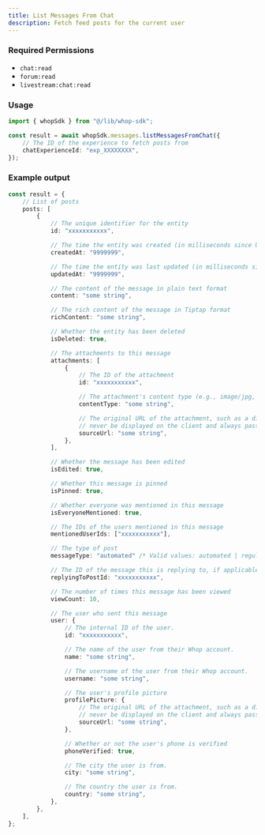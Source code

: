 ```yaml
---
title: List Messages From Chat
description: Fetch feed posts for the current user
---
```



### Required Permissions
 - `chat:read`
 - `forum:read`
 - `livestream:chat:read`

### Usage

```typescript
import { whopSdk } from "@/lib/whop-sdk";

const result = await whopSdk.messages.listMessagesFromChat({
	// The ID of the experience to fetch posts from
	chatExperienceId: "exp_XXXXXXXX",
});

```

### Example output

```typescript
const result = {
	// List of posts
	posts: [
		{
			// The unique identifier for the entity
			id: "xxxxxxxxxxx",

			// The time the entity was created (in milliseconds since Unix epoch)
			createdAt: "9999999",

			// The time the entity was last updated (in milliseconds since Unix epoch)
			updatedAt: "9999999",

			// The content of the message in plain text format
			content: "some string",

			// The rich content of the message in Tiptap format
			richContent: "some string",

			// Whether the entity has been deleted
			isDeleted: true,

			// The attachments to this message
			attachments: [
				{
					// The ID of the attachment
					id: "xxxxxxxxxxx",

					// The attachment's content type (e.g., image/jpg, video/mp4)
					contentType: "some string",

					// The original URL of the attachment, such as a direct link to S3. This should
					// never be displayed on the client and always passed to an Imgproxy transformer.
					sourceUrl: "some string",
				},
			],

			// Whether the message has been edited
			isEdited: true,

			// Whether this message is pinned
			isPinned: true,

			// Whether everyone was mentioned in this message
			isEveryoneMentioned: true,

			// The IDs of the users mentioned in this message
			mentionedUserIds: ["xxxxxxxxxxx"],

			// The type of post
			messageType: "automated" /* Valid values: automated | regular | system */,

			// The ID of the message this is replying to, if applicable
			replyingToPostId: "xxxxxxxxxxx",

			// The number of times this message has been viewed
			viewCount: 10,

			// The user who sent this message
			user: {
				// The internal ID of the user.
				id: "xxxxxxxxxxx",

				// The name of the user from their Whop account.
				name: "some string",

				// The username of the user from their Whop account.
				username: "some string",

				// The user's profile picture
				profilePicture: {
					// The original URL of the attachment, such as a direct link to S3. This should
					// never be displayed on the client and always passed to an Imgproxy transformer.
					sourceUrl: "some string",
				},

				// Whether or not the user's phone is verified
				phoneVerified: true,

				// The city the user is from.
				city: "some string",

				// The country the user is from.
				country: "some string",
			},
		},
	],
};

```
